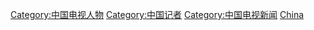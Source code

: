[[Category:中国电视人物|Category:中国电视人物]]
[[Category:中国记者|Category:中国记者]]
[[Category:中国电视新闻|Category:中国电视新闻]]
[[Category:各国电视记者|China]]